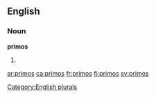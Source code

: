 ==English==

===Noun===
'''primos'''

# {{plural of|[[primo]]}}

[[Category:English plurals]]

[[ar:primos]]
[[ca:primos]]
[[fr:primos]]
[[fi:primos]]
[[sv:primos]]